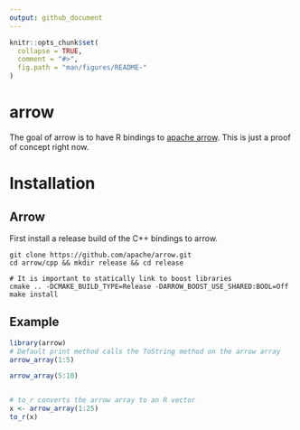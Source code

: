```yaml
---
output: github_document
---
```


<!-- README.md is generated from README.Rmd. Please edit that file -->

```r
knitr::opts_chunk$set(
  collapse = TRUE,
  comment = "#>",
  fig.path = "man/figures/README-"
)
```
# arrow

The goal of arrow is to have R bindings to [apache
arrow](https://arrow.apache.org). This is just a proof of concept right now.

# Installation

## Arrow

First install a release build of the C++ bindings to arrow.

```shell
git clone https://github.com/apache/arrow.git
cd arrow/cpp && mkdir release && cd release

# It is important to statically link to boost libraries
cmake .. -DCMAKE_BUILD_TYPE=Release -DARROW_BOOST_USE_SHARED:BOOL=Off
make install
```

## Example

```r
library(arrow)
# Default print method calls the ToString method on the arrow array
arrow_array(1:5)

arrow_array(5:10)


# to_r converts the arrow array to an R vector
x <- arrow_array(1:25)
to_r(x)
```
